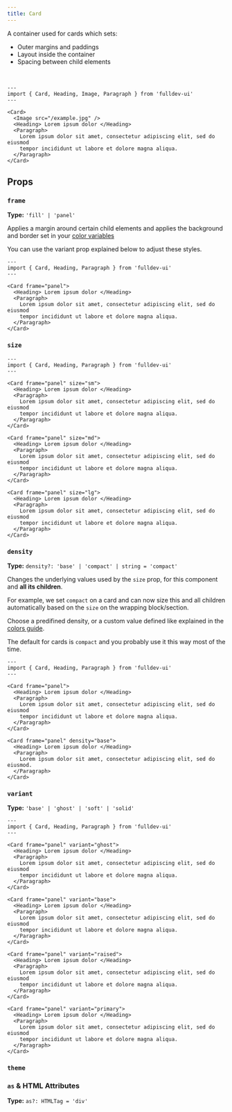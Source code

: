 ```yaml
---
title: Card
---
```



A container used for cards which sets:

- Outer margins and paddings
- Layout inside the container
- Spacing between child elements

<br />

```astro live
---
import { Card, Heading, Image, Paragraph } from 'fulldev-ui'
---

<Card>
  <Image src="/example.jpg" />
  <Heading> Lorem ipsum dolor </Heading>
  <Paragraph>
    Lorem ipsum dolor sit amet, consectetur adipiscing elit, sed do eiusmod
    tempor incididunt ut labore et dolore magna aliqua.
  </Paragraph>
</Card>
```

## Props

### `frame`

**Type:** `'fill' | 'panel'`

Applies a margin around certain child elements and applies the background and border set in your [color variables](/overview/colors)

You can use the variant prop explained below to adjust these styles.

```astro live
---
import { Card, Heading, Paragraph } from 'fulldev-ui'
---

<Card frame="panel">
  <Heading> Lorem ipsum dolor </Heading>
  <Paragraph>
    Lorem ipsum dolor sit amet, consectetur adipiscing elit, sed do eiusmod
    tempor incididunt ut labore et dolore magna aliqua.
  </Paragraph>
</Card>
```

### `size`

<SizeProp />

```astro live
---
import { Card, Heading, Paragraph } from 'fulldev-ui'
---

<Card frame="panel" size="sm">
  <Heading> Lorem ipsum dolor </Heading>
  <Paragraph>
    Lorem ipsum dolor sit amet, consectetur adipiscing elit, sed do eiusmod
    tempor incididunt ut labore et dolore magna aliqua.
  </Paragraph>
</Card>

<Card frame="panel" size="md">
  <Heading> Lorem ipsum dolor </Heading>
  <Paragraph>
    Lorem ipsum dolor sit amet, consectetur adipiscing elit, sed do eiusmod
    tempor incididunt ut labore et dolore magna aliqua.
  </Paragraph>
</Card>

<Card frame="panel" size="lg">
  <Heading> Lorem ipsum dolor </Heading>
  <Paragraph>
    Lorem ipsum dolor sit amet, consectetur adipiscing elit, sed do eiusmod
    tempor incididunt ut labore et dolore magna aliqua.
  </Paragraph>
</Card>
```

### `density`

**Type:** `density?: 'base' | 'compact' | string = 'compact'`

Changes the underlying values used by the `size` prop, for this component and **all its children**.

For example, we set `compact` on a card and can now size this and all children automatically based on the `size` on the wrapping block/section.

Choose a predifined density, or a custom value defined like explained in the [colors guide](/overview/colors).

The default for cards is `compact` and you probably use it this way most of the time.

```astro live
---
import { Card, Heading, Paragraph } from 'fulldev-ui'
---

<Card frame="panel">
  <Heading> Lorem ipsum dolor </Heading>
  <Paragraph>
    Lorem ipsum dolor sit amet, consectetur adipiscing elit, sed do eiusmod
    tempor incididunt ut labore et dolore magna aliqua.
  </Paragraph>
</Card>

<Card frame="panel" density="base">
  <Heading> Lorem ipsum dolor </Heading>
  <Paragraph>
    Lorem ipsum dolor sit amet, consectetur adipiscing elit, sed do eiusmod.
  </Paragraph>
</Card>
```

### `variant`

**Type:** `'base' | 'ghost' | 'soft' | 'solid'`

```astro live
---
import { Card, Heading, Paragraph } from 'fulldev-ui'
---

<Card frame="panel" variant="ghost">
  <Heading> Lorem ipsum dolor </Heading>
  <Paragraph>
    Lorem ipsum dolor sit amet, consectetur adipiscing elit, sed do eiusmod
    tempor incididunt ut labore et dolore magna aliqua.
  </Paragraph>
</Card>

<Card frame="panel" variant="base">
  <Heading> Lorem ipsum dolor </Heading>
  <Paragraph>
    Lorem ipsum dolor sit amet, consectetur adipiscing elit, sed do eiusmod
    tempor incididunt ut labore et dolore magna aliqua.
  </Paragraph>
</Card>

<Card frame="panel" variant="raised">
  <Heading> Lorem ipsum dolor </Heading>
  <Paragraph>
    Lorem ipsum dolor sit amet, consectetur adipiscing elit, sed do eiusmod
    tempor incididunt ut labore et dolore magna aliqua.
  </Paragraph>
</Card>

<Card frame="panel" variant="primary">
  <Heading> Lorem ipsum dolor </Heading>
  <Paragraph>
    Lorem ipsum dolor sit amet, consectetur adipiscing elit, sed do eiusmod
    tempor incididunt ut labore et dolore magna aliqua.
  </Paragraph>
</Card>
```

### `theme`

<ThemeProp />

### `as` & HTML Attributes

**Type:** `as?: HTMLTag = 'div'`

<AsProp />
